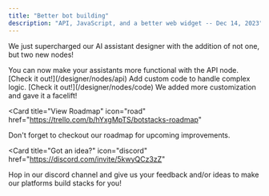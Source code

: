 ```yaml
---
title: "Better bot building"
description: "API, JavaScript, and a better web widget -- Dec 14, 2023"
---
```


We just supercharged our AI assistant designer with the addition of not one, but two new nodes!

<Steps>
  <Step title="API node">
    You can now make your assistants more functional with the API node. [Check
    it out!](/designer/nodes/api)
  </Step>
  <Step title="Javascript node">
    Add custom code to handle complex logic. [Check it
    out!](/designer/nodes/code)
  </Step>
  <Step title="Our web assistant widget just got a makeover">
    We added more customization and gave it a facelift!
  </Step>
</Steps>

<Card
  title="View Roadmap"
  icon="road"
  href="https://trello.com/b/hYxgMpTS/botstacks-roadmap"
>
  Don't forget to checkout our roadmap for upcoming improvements.
</Card>

<Card
  title="Got an idea?"
  icon="discord"
  href="https://discord.com/invite/5kwyQCz3zZ"
>
  Hop in our discord channel and give us your feedback and/or ideas to make our
  platforms build stacks for you!
</Card>
